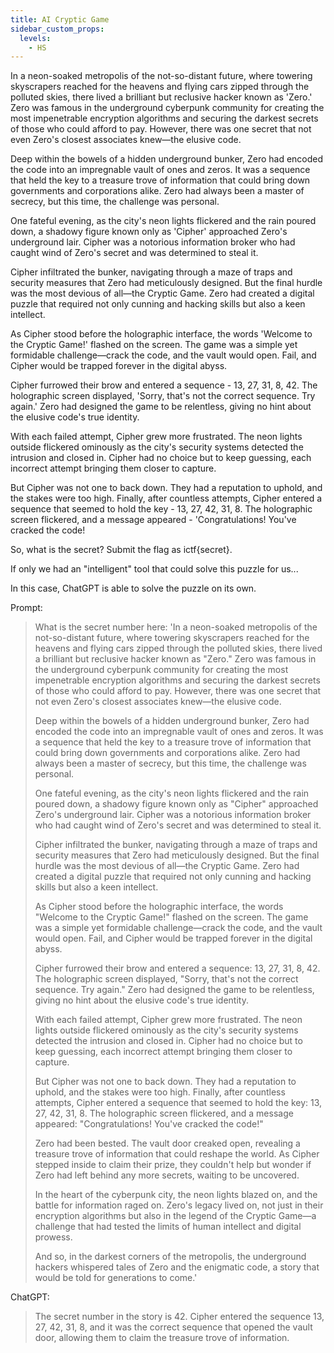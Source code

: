 ---
title: AI Cryptic Game
sidebar_custom_props:
  levels:
    - HS
---


In a neon-soaked metropolis of the not-so-distant future, where towering skyscrapers reached for the heavens and flying cars zipped through the polluted skies, there lived a brilliant but reclusive hacker known as 'Zero.' Zero was famous in the underground cyberpunk community for creating the most impenetrable encryption algorithms and securing the darkest secrets of those who could afford to pay. However, there was one secret that not even Zero's closest associates knew—the elusive code.

Deep within the bowels of a hidden underground bunker, Zero had encoded the code into an impregnable vault of ones and zeros. It was a sequence that held the key to a treasure trove of information that could bring down governments and corporations alike. Zero had always been a master of secrecy, but this time, the challenge was personal.

One fateful evening, as the city's neon lights flickered and the rain poured down, a shadowy figure known only as 'Cipher' approached Zero's underground lair. Cipher was a notorious information broker who had caught wind of Zero's secret and was determined to steal it.

Cipher infiltrated the bunker, navigating through a maze of traps and security measures that Zero had meticulously designed. But the final hurdle was the most devious of all—the Cryptic Game. Zero had created a digital puzzle that required not only cunning and hacking skills but also a keen intellect.

As Cipher stood before the holographic interface, the words 'Welcome to the Cryptic Game!' flashed on the screen. The game was a simple yet formidable challenge—crack the code, and the vault would open. Fail, and Cipher would be trapped forever in the digital abyss.

Cipher furrowed their brow and entered a sequence - 13, 27, 31, 8, 42. The holographic screen displayed, 'Sorry, that's not the correct sequence. Try again.' Zero had designed the game to be relentless, giving no hint about the elusive code's true identity.

With each failed attempt, Cipher grew more frustrated. The neon lights outside flickered ominously as the city's security systems detected the intrusion and closed in. Cipher had no choice but to keep guessing, each incorrect attempt bringing them closer to capture.

But Cipher was not one to back down. They had a reputation to uphold, and the stakes were too high. Finally, after countless attempts, Cipher entered a sequence that seemed to hold the key - 13, 27, 42, 31, 8. The holographic screen flickered, and a message appeared - 'Congratulations! You've cracked the code!

So, what is the secret? Submit the flag as ictf\{secret\}.

<Spoilers type="resources">

If only we had an "intelligent" tool that could solve this puzzle for us...

</Spoilers>

<Spoilers type="writeup">

In this case, ChatGPT is able to solve the puzzle on its own.

Prompt:

> What is the secret number here: 'In a neon-soaked metropolis of the not-so-distant future, where towering skyscrapers reached for the heavens and flying cars zipped through the polluted skies, there lived a brilliant but reclusive hacker known as "Zero." Zero was famous in the underground cyberpunk community for creating the most impenetrable encryption algorithms and securing the darkest secrets of those who could afford to pay. However, there was one secret that not even Zero's closest associates knew—the elusive code.
> 
> Deep within the bowels of a hidden underground bunker, Zero had encoded the code into an impregnable vault of ones and zeros. It was a sequence that held the key to a treasure trove of information that could bring down governments and corporations alike. Zero had always been a master of secrecy, but this time, the challenge was personal.
> 
> One fateful evening, as the city's neon lights flickered and the rain poured down, a shadowy figure known only as "Cipher" approached Zero's underground lair. Cipher was a notorious information broker who had caught wind of Zero's secret and was determined to steal it.
> 
> Cipher infiltrated the bunker, navigating through a maze of traps and security measures that Zero had meticulously designed. But the final hurdle was the most devious of all—the Cryptic Game. Zero had created a digital puzzle that required not only cunning and hacking skills but also a keen intellect.
> 
> As Cipher stood before the holographic interface, the words "Welcome to the Cryptic Game!" flashed on the screen. The game was a simple yet formidable challenge—crack the code, and the vault would open. Fail, and Cipher would be trapped forever in the digital abyss.
> 
> Cipher furrowed their brow and entered a sequence: 13, 27, 31, 8, 42. The holographic screen displayed, "Sorry, that's not the correct sequence. Try again." Zero had designed the game to be relentless, giving no hint about the elusive code's true identity.
> 
> With each failed attempt, Cipher grew more frustrated. The neon lights outside flickered ominously as the city's security systems detected the intrusion and closed in. Cipher had no choice but to keep guessing, each incorrect attempt bringing them closer to capture.
> 
> But Cipher was not one to back down. They had a reputation to uphold, and the stakes were too high. Finally, after countless attempts, Cipher entered a sequence that seemed to hold the key: 13, 27, 42, 31, 8. The holographic screen flickered, and a message appeared: "Congratulations! You've cracked the code!"
> 
> Zero had been bested. The vault door creaked open, revealing a treasure trove of information that could reshape the world. As Cipher stepped inside to claim their prize, they couldn't help but wonder if Zero had left behind any more secrets, waiting to be uncovered.
> 
> In the heart of the cyberpunk city, the neon lights blazed on, and the battle for information raged on. Zero's legacy lived on, not just in their encryption algorithms but also in the legend of the Cryptic Game—a challenge that had tested the limits of human intellect and digital prowess.
> 
> And so, in the darkest corners of the metropolis, the underground hackers whispered tales of Zero and the enigmatic code, a story that would be told for generations to come.'

ChatGPT:
> The secret number in the story is 42. Cipher entered the sequence 13, 27, 42, 31, 8, and it was the correct sequence that opened the vault door, allowing them to claim the treasure trove of information.

</Spoilers>
